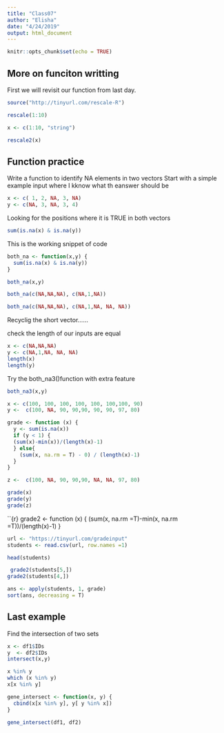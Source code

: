 ```yaml
---
title: "Class07"
author: "Elisha"
date: "4/24/2019"
output: html_document
---
```


```r
knitr::opts_chunk$set(echo = TRUE)
```

## More on funciton writting
First we will revisit our function from last day.

```r
source("http://tinyurl.com/rescale-R")
```

```r
rescale(1:10)
```

```r
x <- c(1:10, "string")
```


```r
rescale2(x)
```

## Function practice
Write a function to identify NA elements in two vectors
Start with a simple example input where I kknow what th eanswer should be
```r
x <- c( 1, 2, NA, 3, NA) 
y <- c(NA, 3, NA, 3, 4)
```
Looking for the positions where it is TRUE in both vectors
```r
sum(is.na(x) & is.na(y))

```
This is the working snippet of code
```r
both_na <- function(x,y) {
  sum(is.na(x) & is.na(y))
}
```
```r
both_na(x,y)
```
```r
both_na(c(NA,NA,NA), c(NA,1,NA))
```

```r
both_na(c(NA,NA,NA), c(NA,1,NA, NA, NA))
```

Recyclig the short vector......

check the length of our inputs are equal
```r
x <- c(NA,NA,NA)
y <- c(NA,1,NA, NA, NA)
length(x)
length(y)

```
Try the both_na3()function with extra feature
```r
both_na3(x,y)
```


```r
x <- c(100, 100, 100, 100, 100, 100,100, 90)
y <-  c(100, NA, 90, 90,90, 90, 90, 97, 80)
```


```r
grade <- function (x) {
  y <- sum(is.na(x)) 
  if (y < 1) {
  (sum(x)-min(x))/(length(x)-1)
  } else{
    (sum(x, na.rm = T) - 0) / (length(x)-1)
  }
}

```
```r
z <-  c(100, NA, 90, 90,90, NA, NA, 97, 80)
```
```r
grade(x)
grade(y)
grade(z)
```


``{r}
grade2 <- function (x) {
  (sum(x, na.rm =T)-min(x, na.rm =T))/(length(x)-1)
  }


```r
url <- "https://tinyurl.com/gradeinput"
students <- read.csv(url, row.names =1)

head(students)
```
```r
 grade2(students[5,])
grade2(students[4,])
```

```r
ans <- apply(students, 1, grade)
sort(ans, decreasing = T)

```

## Last example
Find the intersection of two sets
```r
x <- df1$IDs
y  <- df2$IDs
intersect(x,y)
```

```r
x %in% y
which (x %in% y)
x[x %in% y]
```

```r
gene_intersect <- function(x, y) {
  cbind(x[x %in% y], y[ y %in% x])
}
```
```r
gene_intersect(df1, df2)
```














